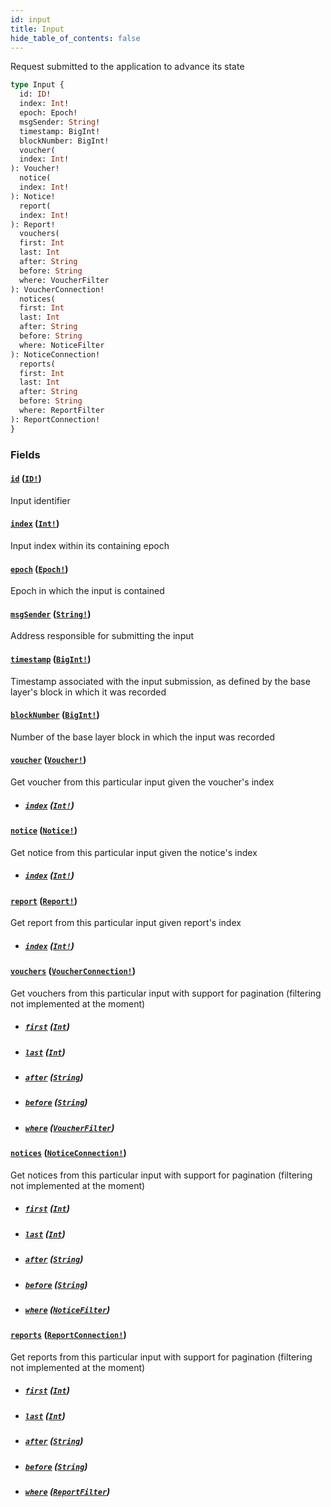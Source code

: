 ```yaml
---
id: input
title: Input
hide_table_of_contents: false
---
```



Request submitted to the application to advance its state

```graphql
type Input {
  id: ID!
  index: Int!
  epoch: Epoch!
  msgSender: String!
  timestamp: BigInt!
  blockNumber: BigInt!
  voucher(
  index: Int!
): Voucher!
  notice(
  index: Int!
): Notice!
  report(
  index: Int!
): Report!
  vouchers(
  first: Int
  last: Int
  after: String
  before: String
  where: VoucherFilter
): VoucherConnection!
  notices(
  first: Int
  last: Int
  after: String
  before: String
  where: NoticeFilter
): NoticeConnection!
  reports(
  first: Int
  last: Int
  after: String
  before: String
  where: ReportFilter
): ReportConnection!
}
```


### Fields

#### [`id`](#) ([`ID!`](/cartesi-rollups/api/graphql/scalars/id))

Input identifier


#### [`index`](#) ([`Int!`](/cartesi-rollups/api/graphql/scalars/int))

Input index within its containing epoch


#### [`epoch`](#) ([`Epoch!`](/cartesi-rollups/api/graphql/objects/epoch))

Epoch in which the input is contained


#### [`msgSender`](#) ([`String!`](/cartesi-rollups/api/graphql/scalars/string))

Address responsible for submitting the input


#### [`timestamp`](#) ([`BigInt!`](/cartesi-rollups/api/graphql/scalars/big-int))

Timestamp associated with the input submission, as defined by the base layer's block in which it was recorded


#### [`blockNumber`](#) ([`BigInt!`](/cartesi-rollups/api/graphql/scalars/big-int))

Number of the base layer block in which the input was recorded


#### [`voucher`](#) ([`Voucher!`](/cartesi-rollups/api/graphql/objects/voucher))

Get voucher from this particular input given the voucher's index
- ##### [`index`](#) ([`Int!`](/cartesi-rollups/api/graphql/scalars/int))




#### [`notice`](#) ([`Notice!`](/cartesi-rollups/api/graphql/objects/notice))

Get notice from this particular input given the notice's index
- ##### [`index`](#) ([`Int!`](/cartesi-rollups/api/graphql/scalars/int))




#### [`report`](#) ([`Report!`](/cartesi-rollups/api/graphql/objects/report))

Get report from this particular input given report's index
- ##### [`index`](#) ([`Int!`](/cartesi-rollups/api/graphql/scalars/int))




#### [`vouchers`](#) ([`VoucherConnection!`](/cartesi-rollups/api/graphql/objects/voucher-connection))

Get vouchers from this particular input with support for pagination (filtering not implemented at the moment)
- ##### [`first`](#) ([`Int`](/cartesi-rollups/api/graphql/scalars/int))




- ##### [`last`](#) ([`Int`](/cartesi-rollups/api/graphql/scalars/int))




- ##### [`after`](#) ([`String`](/cartesi-rollups/api/graphql/scalars/string))




- ##### [`before`](#) ([`String`](/cartesi-rollups/api/graphql/scalars/string))




- ##### [`where`](#) ([`VoucherFilter`](/cartesi-rollups/api/graphql/inputs/voucher-filter))




#### [`notices`](#) ([`NoticeConnection!`](/cartesi-rollups/api/graphql/objects/notice-connection))

Get notices from this particular input with support for pagination (filtering not implemented at the moment)
- ##### [`first`](#) ([`Int`](/cartesi-rollups/api/graphql/scalars/int))




- ##### [`last`](#) ([`Int`](/cartesi-rollups/api/graphql/scalars/int))




- ##### [`after`](#) ([`String`](/cartesi-rollups/api/graphql/scalars/string))




- ##### [`before`](#) ([`String`](/cartesi-rollups/api/graphql/scalars/string))




- ##### [`where`](#) ([`NoticeFilter`](/cartesi-rollups/api/graphql/inputs/notice-filter))




#### [`reports`](#) ([`ReportConnection!`](/cartesi-rollups/api/graphql/objects/report-connection))

Get reports from this particular input with support for pagination (filtering not implemented at the moment)
- ##### [`first`](#) ([`Int`](/cartesi-rollups/api/graphql/scalars/int))




- ##### [`last`](#) ([`Int`](/cartesi-rollups/api/graphql/scalars/int))




- ##### [`after`](#) ([`String`](/cartesi-rollups/api/graphql/scalars/string))




- ##### [`before`](#) ([`String`](/cartesi-rollups/api/graphql/scalars/string))




- ##### [`where`](#) ([`ReportFilter`](/cartesi-rollups/api/graphql/inputs/report-filter))






